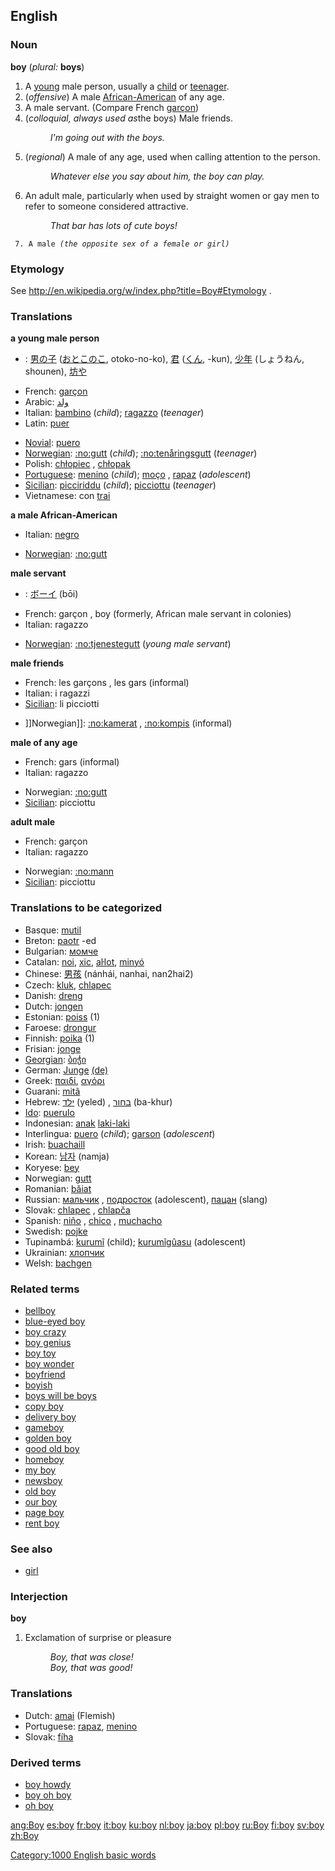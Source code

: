 ==English==

{{rank|five|need|met|395|boy|c.|strong|dead}}

===Noun===
'''boy''' (''plural:'' '''boys''')

#<!--DefA--> A [[young]] male person, usually a [[child]] or [[teenager]].
#<!--DefB--> (''offensive'') A male [[African-American]] of any age.
#<!--DefC--> A male servant. (Compare French [[garçon]])
#<!--DefD--> (''colloquial, always used as ''the boys) Male friends.
#: ''I'm going out with the boys.''
#<!--DefE--> (''regional'') A male of any age, used when calling attention to the person.
#: ''Whatever else you say about him, the boy can play.''
#<!--DefF--> An adult male, particularly when used by straight women or gay men to refer to someone considered attractive.
#: ''That bar has lots of cute boys!''
  7. A male ''(the opposite sex of a female or girl)''

===Etymology===
See http://en.wikipedia.org/w/index.php?title=Boy#Etymology .

===Translations===

<!--DefA-->'''a young male person'''
{{top}}
*{{jp}}: [[男の子]] ([[おとこのこ]], otoko-no-ko), [[君]] ([[くん]], -kun), [[少年]] (しょうねん, shounen), [[坊や]]
*French: [[garçon]] {{m}}
*Arabic: [[ولد]] {{m}}
*Italian: [[bambino]] {{m}} (''child''); [[ragazzo]] {{m}} (''teenager'')
*Latin: [[puer]] {{m}}
{{mid}}
*[[Novial]]: [[puero]]
*[[Norwegian]]: [[:no:gutt]] {{m}} (''child''); [[:no:tenåringsgutt]] {{m}} (''teenager'') 
*Polish: [[chłopiec]] {{m}} , [[chłopak]] {{m}}
*[[Portuguese]]: [[menino]] {{m}} (''child''); [[moço]] {{m}}, [[rapaz]] {{m}} (''adolescent'')
*[[Sicilian]]: [[picciriddu]] {{m}} (''child''); [[picciottu]] {{m}} (''teenager'')
*Vietnamese: con [[trai]]
{{bottom}}

<!--DefB-->'''a male African-American'''
{{top}}
*Italian: [[negro]] {{m}}
{{mid}}
*[[Norwegian]]: [[:no:gutt]] {{m}}
{{bottom}}

<!--DefC-->'''male servant'''
{{top}}
*{{jp}}: [[ボーイ]] (bōi)
*French: garçon {{m}}, boy {{m}} (formerly, African male servant in colonies)
*Italian: ragazzo {{m}}
{{mid}}
*[[Norwegian]]: [[:no:tjenestegutt]] {{m}}  (''young male servant'')
{{bottom}}

<!--DefD-->'''male friends'''
{{top}}
*French: les garçons {{m}} {{p}}, les gars {{m}} {{p}} (informal)
*Italian: i ragazzi {{m}} {{p}}
*[[Sicilian]]: li picciotti {{m}} {{p}}
{{mid}}
*]]Norwegian]]: [[:no:kamerat]] {{m}}, [[:no:kompis]] {{m}} (informal)
{{bottom}}

<!--DefE-->'''male of any age'''
{{top}}
*French: gars {{m}} (informal)
*Italian: ragazzo {{m}}
{{mid}}
*Norwegian: [[:no:gutt]] {{m}}
*[[Sicilian]]: picciottu {{m}}
{{bottom}}

<!--DefF-->'''adult male'''
{{top}}
*French: garçon {{m}}
*Italian: ragazzo {{m}}
{{mid}}
*Norwegian: [[:no:mann]] {{m}}
*[[Sicilian]]: picciottu {{m}}
{{bottom}}

===Translations to be categorized===
{{checktrans}}
*Basque: [[mutil]]
*Breton: [[paotr]] {{m}} -ed
*Bulgarian: [[момче]] {{n}}
*Catalan: [[noi]], [[xic]], [[aŀlot]], [[minyó]] {{m}}
*Chinese: [[男孩]] (nánhái, nanhai, nan2hai2)
*Czech: [[kluk]], [[chlapec]] {{m}}
*Danish: [[dreng]] {{c}}
*Dutch: [[jongen]] {{m}}
*Estonian: [[poiss]] (1)
*Faroese: [[drongur]] {{m}}
*Finnish: [[poika]] (1)
*Frisian: [[jonge]] {{m}}
*[[Georgian]]: [[ბიჭი]]
*German: [[Junge]] {{m}} [[:de:Junge|(de)]]
*Greek: [[παιδί]], [[αγόρι]]
*Guarani: [[mitã]]
*Hebrew: [[ילד]] (yeled) {{m}}, [[בחור]] (ba-khur) 
*[[Ido]]: [[puerulo]]
*Indonesian: [[anak]] [[laki-laki]]
*Interlingua: [[puero]] (''child''); [[garson]] (''adolescent'')
*Irish: [[buachaill]]
*Korean: [[남자]] (namja)
*Koryese: [[bey]]
*Norwegian: [[gutt]] {{m}}
*Romanian: [[băiat]] {{m}}
*Russian: [[мальчик]] {{m}}, [[подросток]] (adolescent), [[пацан]] {{m}} (slang)
*Slovak: [[chlapec]] {{m}}, [[chlapča]] {{n}}
*Spanish: [[niño]] {{m}}, [[chico]] {{m}}, [[muchacho]] {{m}}
*Swedish: [[pojke]] {{c}}
*Tupinambá: [[kurumĩ]] (child); [[kurumĩgûasu]] (adolescent)
*Ukrainian: [[хлопчик]] {{m}}
*Welsh: [[bachgen]] {{m}}

===Related terms===
*[[bellboy]]
*[[blue-eyed boy]]
*[[boy crazy]]
*[[boy genius]]
*[[boy toy]]
*[[boy wonder]]
*[[boyfriend]]
*[[boyish]]
*[[boys will be boys]]
*[[copy boy]]
*[[delivery boy]]
*[[gameboy]]
*[[golden boy]]
*[[good old boy]]
*[[homeboy]]
*[[my boy]]
*[[newsboy]]
*[[old boy]]
*[[our boy]]
*[[page boy]]
*[[rent boy]]

===See also===
*[[girl]]

===Interjection===
'''boy'''

#Exclamation of surprise or pleasure
#:''Boy, that was close!''
#:''Boy, that was good!''

===Translations===
*Dutch: [[amai]] (Flemish)
*Portuguese: [[rapaz]], [[menino]]<!--are these really translations of the interjection or actually of the noun?-->
*Slovak: [[fíha]]

===Derived terms===
*[[boy howdy]]
*[[boy oh boy]]
*[[oh boy]]

{{rfc}}

[[Category:1000 English basic words]]

[[ang:Boy]]
[[es:boy]]
[[fr:boy]]
[[it:boy]]
[[ku:boy]]
[[nl:boy]]
[[ja:boy]]
[[pl:boy]]
[[ru:Boy]]
[[fi:boy]]
[[sv:boy]]
[[zh:Boy]]